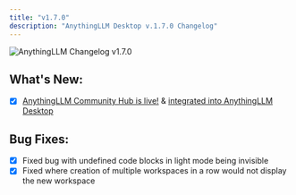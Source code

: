 ```yaml
---
title: "v1.7.0"
description: "AnythingLLM Desktop v.1.7.0 Changelog"
---
```



<style global jsx>{`
  img {
    aspect-ratio: 16/9;
    object-fit: fit;
    border-radius: 20px;
  }
`}</style>

<Image
  src="/images/product/changelog/header-image.png"
  height={1080}
  width={1920}
  quality={100}
  alt="AnythingLLM Changelog v1.7.0"
/>

## What's New:

- [x] [AnythingLLM Community Hub is live!](https://hub.anythingllm.com/) & [integrated into AnythingLLM Desktop](../community-hub/about.mdx)

## Bug Fixes:

- [x] Fixed bug with undefined code blocks in light mode being invisible
- [x] Fixed where creation of multiple workspaces in a row would not display the new workspace
